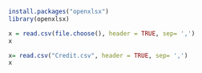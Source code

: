 ```r
install.packages("openxlsx")
library(openxlsx)
```

```r
x = read.csv(file.choose(), header = TRUE, sep= ',')
x

x= read.csv("Credit.csv", header = TRUE, sep= ',')
x
```

